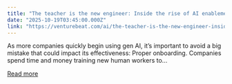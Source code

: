 ```yaml
---
title: "The teacher is the new engineer: Inside the rise of AI enablement and PromptOps"
date: "2025-10-19T03:45:00.000Z"
link: "https://venturebeat.com/ai/the-teacher-is-the-new-engineer-inside-the-rise-of-ai-enablement-and"
---
```


As more companies quickly begin using gen AI, it’s important to avoid a big mistake that could impact its effectiveness: Proper onboarding. Companies spend time and money training new human workers to...

[Read more](https://venturebeat.com/ai/the-teacher-is-the-new-engineer-inside-the-rise-of-ai-enablement-and)
